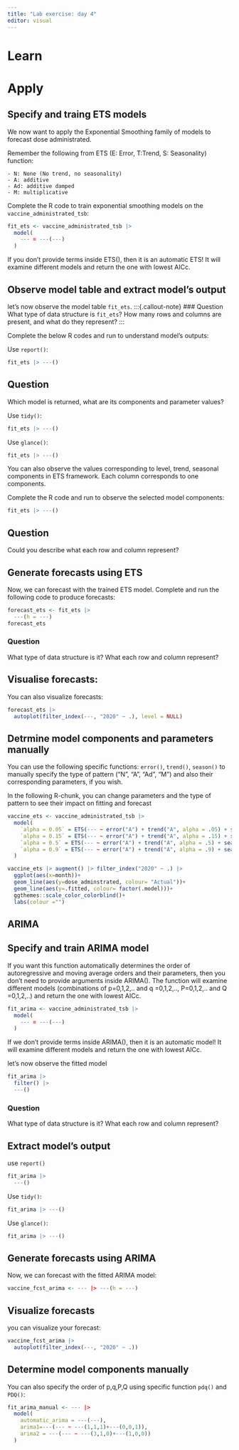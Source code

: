 ```yaml
---
title: "Lab exercise: day 4"
editor: visual
---
```


# Learn

# Apply

## Specify and traing ETS models

We now want to apply the Exponential Smoothing family of models to forecast dose administrated.

:::{.callout-tip}
Remember the following from ETS  (E: Error, T:Trend, S: Seasonality) function:

    - N: None (No trend, no seasonality) 
    - A: additive 
    - Ad: additive damped 
    - M: multiplicative
:::

Complete the R code to train exponential smoothing models on the `vaccine_administrated_tsb`:

```r
fit_ets <- vaccine_administrated_tsb |>
  model(
    --- = ---(---)
  )
```

:::{.callout-caution}
If you don't provide terms inside ETS(), then it is an automatic ETS! It will examine different models and return the one with lowest AICc.
:::

## Observe model table and extract model's output

let's now observe the model table `fit_ets`. 
:::{.callout-note}
### Question
What type of data structure is `fit_ets`? How many rows and columns are present, and what do they represent?
:::

Complete the below R codes and run to understand model's outputs:

Use `report()`:

```r
fit_ets |> ---()
```

:::{.callout-caution}
## Question
Which model is returned, what are its components and parameter values?
:::

Use `tidy()`:

```r
fit_ets |> ---()
```

Use `glance()`:

```r
fit_ets |> ---()
```

You can also observe the values corresponding to level, trend, seasonal components in ETS framework. Each column corresponds to one components.

Complete the R code and run to observe the selected model components:

```r
fit_ets |> ---()
```

:::{.callout-caution}
## Question
Could you describe what each row and column represent?
:::

## Generate forecasts using ETS

Now, we can forecast with the trained ETS model. Complete and run the following code to produce forecasts:

```r
forecast_ets <- fit_ets |>
  ---(h = ---) 
forecast_ets
```

:::{.callout-note}
### Question
What type of data structure is it? What each row and column represent?
:::

## Visualise forecasts:

You can also visualize forecasts:

```r
forecast_ets |>
  autoplot(filter_index(---, "2020" ~ .), level = NULL)
```


## Detrmine model components and parameters manually

You can use the following specific functions: `error()`, `trend()`, `season()` to manually specify the type of pattern ("N", "A", "Ad", "M") and also their corresponding parameters, if you wish.


In the following R-chunk, you can change parameters and the type of pattern to see their impact on fitting and forecast

```r
vaccine_ets <- vaccine_administrated_tsb |>
  model(
    `alpha = 0.05` = ETS(--- ~ error("A") + trend("A", alpha = .05) + season("N")),
    `alpha = 0.15` = ETS(--- ~ error("A") + trend("A", alpha = .15) + season("N")),
    `alpha = 0.5` = ETS(--- ~ error("A") + trend("A", alpha = .5) + season("N")),
    `alpha = 0.9` = ETS(--- ~ error("A") + trend("A", alpha = .9) + season("N"))
  )

vaccine_ets |> augment() |> filter_index("2020" ~ .) |> 
  ggplot(aes(x=month))+
  geom_line(aes(y=dose_adminstrated, colour= "Actual"))+
  geom_line(aes(y=.fitted, colour= factor(.model)))+
  ggthemes::scale_color_colorblind()+
  labs(colour ="")
```

## ARIMA

## Specify and train ARIMA model

If you want this function automatically determines the order of autoregressive and moving average orders and their parameters, then you don't need to provide arguments inside ARIMA(). The function will examine different models (combinations of p=0,1,2,.. and q =0,1,2,.., P=0,1,2,.. and Q =0,1,2,..) and return the one with lowest AICc.

```r
fit_arima <- vaccine_administrated_tsb |>
  model(
    --- = ---(---)
  )
```

:::{.callout-caution}
If we don't provide terms inside ARIMA(), then it is an automatic model! It will examine different models and return the one with lowest AICc.
:::

let's now observe the fitted model

```r
fit_arima |> 
  filter() |> 
  ---()
```

:::{.callout-note}
### Question
What type of data structure is it? What each row and column represent?
:::

## Extract model's output

use `report()`

```r
fit_arima |> 
  ---()
```


Use `tidy()`:

```r
fit_arima |> ---()
```

Use `glance()`:

```r
fit_arima |> ---()
```

## Generate forecasts using ARIMA

Now, we can forecast with the fitted ARIMA model:

```r
vaccine_fcst_arima <- --- |> ---(h = ---)  
```

## Visualize forecasts

you can visualize your forecast:

```r
vaccine_fcst_arima |> 
  autoplot(filter_index(---, "2020" ~ .))
```


## Determine model components manually

You can also specify the order of p,q,P,Q using specific function `pdq()` and `PDQ()`:

```r
fit_arima_manual <- --- |>
  model(
    automatic_arima = ---(---),
    arima1=---(--- ~ ---(1,1,1)+---(0,0,1)),
    arima2 = ---(--- ~ ---(3,1,0)+---(1,0,0))
  )
```


<!-- # If you want to know more -->

<!-- ## Stationary vs. non-stationairy time series -->

<!-- look at monthly data, do they look like stationary data (stationairy data is roughly a horizontal line)? We can start by looking at a time plot: -->

<!-- ```{r} -->
<!-- ambulance_demand_total |> autoplot() -->
<!-- ``` -->

<!-- Now, look at the autocorrelation plot: -->

<!-- ```{r} -->
<!-- ambulance_demand_total |> ACF(lag_max = 21) |> autoplot() -->
<!-- ``` -->

<!-- there are significant autocorrelation lags which decreases as lag increases. This indicate a non-statioaniry series. -->

<!-- You can also do a statistical test (KPSS) to see whether time series is stationary or not. we use the Kwiatkowski-Phillips-Schmidt-Shin (KPSS) test. In this test, the null hypothesis is that the data are stationary, and we look for evidence that the null hypothesis is false. Consequently, small p-values (e.g., less than 0.05) suggest that time series is non-stationairy and differencing is required to make it stationairy. The test can be computed using the unitroot_kpss() function. -->

<!-- To conduct the test we use `features()` function: -->

<!-- ```{r test} -->
<!-- ambulance_demand_total |> features(demand,unitroot_kpss) -->
<!-- ``` -->

<!-- Does it tell if data is non-stationary? -->

<!-- You can use the same function but instead of `unitroot_kpss` , you can use `unitroot_ndiffs`. This will tell you how many differencing you need to make the time series stationairy: -->

<!-- ```{r ndiff} -->
<!-- ambulance_demand_total |> features(demand,unitroot_ndiffs) -->
<!-- ``` -->

<!-- This will determine the value of `d=` in ARIMA(p,d,q). -->

<!-- ```{r nsdiff} -->
<!-- ambulance_demand_total |> features(demand,unitroot_ndiffs) -->
<!-- ``` -->

<!-- If seasonality is present , you need seasonal differencing to make series stationary. this will tell us what would be the vale of D in ARIMA (p,d,q) (P,D,Q) -->

<!-- ## Determining values of p,q , P,Q -->

<!-- ```{r determine-order} -->
<!-- ambulance_demand_total |> ACF(demand, lag_max = 21) |> autoplot()# what does the ACF tell us?  -->
<!-- ambulance_demand_total |> PACF(demand) |> autoplot()# what is PACF? -->
<!-- ``` -->

<!-- Using ACF and PACF help us to determine the order of p, q. look at the properties of MA(q) and AR(p) in slides to ssee how ACF and PACF can be used to determine p,q,P,Q -->

<!-- ## Using simulation to understand ARMA process -->

<!-- You can simulate different ARMA processes and their parameters, this might be helpful in understanding how ARMA works. Let's start with AR(1): -->

<!-- This is the simulation for AR(1) with Phi= 0.9 -->

<!-- ```{r ar1} -->
<!-- set.seed(1) -->
<!-- ar1 <- arima.sim(list(order=c(1,0,0),ar=0.9),n=1000) -->
<!-- ar1_tsb <- tibble(day=seq(1,length(ar1),1), ar=ar1) |> as_tsibble(index = day) -->
<!-- ar1_tsb |> autoplot() -->
<!-- ar1_tsb |> ACF |>  autoplot() -->
<!-- ar1_tsb |> PACF |>  autoplot() -->
<!-- ``` -->

<!-- Now, simulate AR(2) with phi1 and phi2 -->

<!-- ```{r ar2} -->
<!-- set.seed(1) -->
<!-- ar2 <- arima.sim(list(order=c(2,0,0),ar=c(-0.2,0.35)),n=1000) -->
<!-- ar2_tsb <- tibble(day=seq(1,length(ar1),1), ar=ar2) |> as_tsibble(index = day) -->
<!-- ar2_tsb |> autoplot() -->
<!-- ar2_tsb |> ACF |>  autoplot() -->
<!-- ar2_tsb |> PACF |>  autoplot() -->
<!-- ``` -->

<!-- ### MA -->

<!-- ```{r ma1} -->
<!-- set.seed(1) -->
<!-- ma1 <- arima.sim(list(order=c(0,0,1),ma=0.7),n=10000) -->
<!-- ma1_tsb <- tibble(day=seq(1,length(ma1),1), ma=ma1) |> as_tsibble(index = day) -->
<!-- ma1_tsb |> autoplot() -->
<!-- ma1_tsb |> ACF |>  autoplot() -->
<!-- ma1_tsb |> PACF |>  autoplot() -->
<!-- ``` -->

<!-- ```{r ma2} -->
<!-- set.seed(1) -->
<!-- ma2 <- arima.sim(list(order=c(0,0,2),ma=c(0.3,0.5)),n=10000) -->
<!-- ma2_tsb <- tibble(day=seq(1,length(ma1),1), ma=ma1) |> as_tsibble(index = day) -->
<!-- ma2_tsb |> autoplot() -->
<!-- ma2_tsb |> ACF |>  autoplot() -->
<!-- ma2_tsb |> PACF |>  autoplot() -->
<!-- ``` -->

<!-- ### ARMA -->

<!-- ```{r arma} -->
<!-- set.seed(1) -->
<!-- phi <- 0.9 -->
<!-- theta <- 0.5 -->
<!-- my_model <- list(order=c(1,0,1),ar=phi,ma=theta) -->
<!-- arma11 <- arima.sim(my_model,n=10000) -->
<!-- arma11_tsb <- tibble(day=seq(1,length(arma11),1), arma=arma11) |> as_tsibble(index = day) -->
<!-- arma11_tsb |> autoplot() -->
<!-- arma11_tsb |> ACF |>  autoplot() -->
<!-- arma11_tsb |> PACF |>  autoplot() -->
<!-- ``` -->
